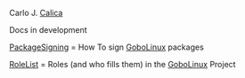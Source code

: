 Carlo J. [[User:Calica|Calica]]

Docs in development

[[PackageSigning]] = How To sign [[GoboLinux]] packages

[[RoleList]] = Roles (and who fills them) in the [[GoboLinux]] Project
